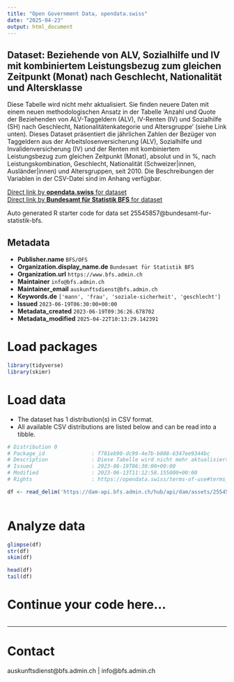 ```yaml
---
title: "Open Government Data, opendata.swiss"
date: "2025-04-23"
output: html_document
---
```


## Dataset: Beziehende von ALV, Sozialhilfe und IV mit kombiniertem Leistungsbezug zum gleichen Zeitpunkt (Monat) nach Geschlecht, Nationalität und Altersklasse

Diese Tabelle wird nicht mehr aktualisiert. Sie finden neuere Daten mit einem neuen methodologischen Ansatz in der Tabelle 'Anzahl und Quote der Beziehenden von ALV-Taggeldern (ALV), IV-Renten (IV) und Sozialhilfe (SH) nach Geschlecht, Nationalitätenkategorie und Altersgruppe' (siehe Link unten). Dieses Dataset präsentiert die jährlichen Zahlen der Bezüger von Taggeldern aus der Arbeitslosenversicherung (ALV), Sozialhilfe und Invalidenversicherung (IV) und der Renten mit kombiniertem Leistungsbezug zum gleichen Zeitpunkt (Monat), absolut und in %, nach Leistungskombination, Geschlecht, Nationalität (Schweizer|innen, Ausländer|innen) und Altersgruppen, seit 2010. Die Beschreibungen der Variablen in der CSV-Datei sind im Anhang verfügbar.

[Direct link by **opendata.swiss** for dataset](https://opendata.swiss/de/dataset/beziehende-von-alv-sozialhilfe-und-iv-mit-kombiniertem-leistungsbezug-zum-gleichen-zeitpunkt-mo2)<br>
[Direct link by **Bundesamt für Statistik BFS** for dataset](https://www.bfs.admin.ch/asset/de/ts-x-13.06.02.03)

Auto generated R starter code for data set 25545857@bundesamt-fur-statistik-bfs.

## Metadata

- **Publisher.name** `BFS/OFS`
- **Organization.display_name.de** `Bundesamt für Statistik BFS`
- **Organization.url** `https://www.bfs.admin.ch`
- **Maintainer** `info@bfs.admin.ch`
- **Maintainer_email** `auskunftsdienst@bfs.admin.ch`
- **Keywords.de** `['mann', 'frau', 'soziale-sicherheit', 'geschlecht']`
- **Issued** `2023-06-19T06:30:00+00:00`
- **Metadata_created** `2023-06-19T09:36:26.678702`
- **Metadata_modified** `2025-04-22T10:13:29.142391`


# Load packages

```r

library(tidyverse)
library(skimr)

```

# Load data

-   The dataset has 1 distribution(s) in CSV format.
-   All available CSV distributions are listed below and can be read into a tibble.

```r

# Distribution 0
# Package_id               : f781eb90-dc99-4e7b-b088-6347ee9344bc
# Description              : Diese Tabelle wird nicht mehr aktualisiert. Sie finden neuere Daten mit einem neuen methodologischen Ansatz in der Tabelle "Anzahl und Quote der Beziehenden von ALV-Taggeldern (ALV), IV-Renten (IV) und Sozialhilfe (SH) nach Geschlecht, Nationalitätenkategorie und Altersgruppe" (siehe Link unten). Dieses Dataset präsentiert die jährlichen Zahlen der Bezüger von Taggeldern aus der Arbeitslosenversicherung (ALV), Sozialhilfe und Invalidenversicherung (IV) und der Renten mit kombiniertem Leistungsbezug zum gleichen Zeitpunkt (Monat), absolut und in %, nach Leistungskombination, Geschlecht, Nationalität (Schweizer\innen, Ausländer\innen) und Altersgruppen, seit 2010. Die Beschreibungen der Variablen in der CSV-Datei sind im Anhang verfügbar.
# Issued                   : 2023-06-19T06:30:00+00:00
# Modified                 : 2023-06-13T11:12:58.155000+00:00
# Rights                   : https://opendata.swiss/terms-of-use#terms_by_ask

df <- read_delim('https://dam-api.bfs.admin.ch/hub/api/dam/assets/25545867/master')



```

# Analyze data

```r

glimpse(df)
str(df)
skim(df)

head(df)
tail(df)

```

# Continue your code here...

```r

```

------------------------------------------------------------------------

# Contact

auskunftsdienst@bfs.admin.ch | info@bfs.admin.ch
